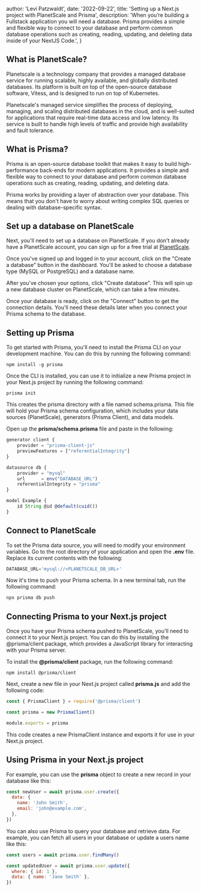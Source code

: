 
  author: 'Levi Patzwaldt',
  date: '2022-09-22',
  title: 'Setting up a Next.js project with PlanetScale and Prisma',
  description:
    'When you’re building a Fullstack application you will need a database. Prisma provides a simple and flexible way to connect to your database and perform common database operations such as creating, reading, updating, and deleting data inside of your NextJS Code.',
}


## What is PlanetScale?

Planetscale is a technology company that provides a managed database service for running scalable, highly available, and globally distributed databases. Its platform is built on top of the open-source database software, Vitess, and is designed to run on top of Kubernetes. 

Planetscale's managed service simplifies the process of deploying, managing, and scaling distributed databases in the cloud, and is well-suited for applications that require real-time data access and low latency. Its service is built to handle high levels of traffic and provide high availability and fault tolerance.

## What is Prisma?

Prisma is an open-source database toolkit that makes it easy to build high-performance back-ends for modern applications. It provides a simple and flexible way to connect to your database and perform common database operations such as creating, reading, updating, and deleting data.

Prisma works by providing a layer of abstraction over your database. This means that you don't have to worry about writing complex SQL queries or dealing with database-specific syntax.

## Set up a database on PlanetScale

Next, you'll need to set up a database on PlanetScale. If you don't already have a PlanetScale account, you can sign up for a free trial at [PlanetScale](https://www.planetscale.com/).

Once you've signed up and logged in to your account, click on the "Create a database" button in the dashboard. You'll be asked to choose a database type (MySQL or PostgreSQL) and a database name.

After you've chosen your options, click "Create database". This will spin up a new database cluster on PlanetScale, which can take a few minutes.

Once your database is ready, click on the "Connect" button to get the connection details. You'll need these details later when you connect your Prisma schema to the database.

## Setting up Prisma

To get started with Prisma, you'll need to install the Prisma CLI on your development machine. You can do this by running the following command:

```
npm install -g prisma
```

Once the CLI is installed, you can use it to initialize a new Prisma project in your Next.js project by running the following command:

```
prisma init
```

This creates the prisma directory with a file named schema.prisma. This file will hold your Prisma schema configuration, which includes your data sources (PlanetScale), generators (Prisma Client), and data models.

Open up the **prisma/schema.prisma** file and paste in the following:

```js
generator client {
    provider = "prisma-client-js"
    previewFeatures = ["referentialIntegrity"]
}

datasource db {
    provider = "mysql"
    url      = env("DATABASE_URL")
    referentialIntegrity = "prisma"
}

model Example {
    id String @id @default(cuid())
}
```

## Connect to PlanetScale

To set the Prisma data source, you will need to modify your environment variables. Go to the root directory of your application and open the **.env** file. Replace its current contents with the following:

```js
DATABASE_URL='mysql://<PLANETSCALE_DB_URL>'
```

Now it's time to push your Prisma schema. In a new terminal tab, run the following command:

```js
npx prisma db push
```

## Connecting Prisma to your Next.js project

Once you have your Prisma schema pushed to PlanetScale, you'll need to connect it to your Next.js project. You can do this by installing the @prisma/client package, which provides a JavaScript library for interacting with your Prisma server.

To install the **@prisma/client** package, run the following command:

```
npm install @prisma/client
```

Next, create a new file in your Next.js project called **prisma.js** and add the following code:

```js
const { PrismaClient } = require('@prisma/client')

const prisma = new PrismaClient()

module.exports = prisma
```

This code creates a new PrismaClient instance and exports it for use in your Next.js project.

## Using Prisma in your Next.js project

For example, you can use the **prisma** object to create a new record in your database like this:

```js
const newUser = await prisma.user.create({
  data: {
    name: 'John Smith',
    email: 'john@example.com',
  },
})
```

You can also use Prisma to query your database and retrieve data. For example, you can fetch all users in your database or update a users name like this:

```js
const users = await prisma.user.findMany()

const updatedUser = await prisma.user.update({
  where: { id: 1 },
  data: { name: 'Jane Smith' },
})
```